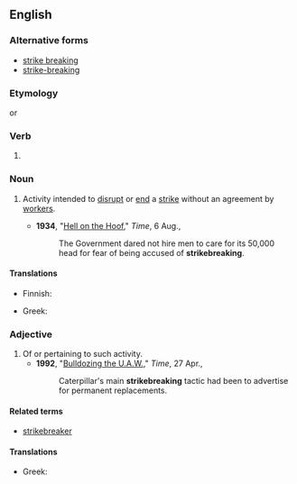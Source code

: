 {{also|strike-breaking|strike breaking}}

==English==
{{wikipedia}}

===Alternative forms===
* [[strike breaking]]
* [[strike-breaking]]

===Etymology===
{{compound|en|strike|breaking}} or {{suffix|en|strikebreak|ing}}

===Verb===
{{head|en|verb form}}

# {{present participle of|en|strikebreak|nocat=1}}

===Noun===
{{en-noun|-|s}}

# Activity intended to [[disrupt]] or [[end]] a [[strike]] without an agreement by [[worker]]s.
#: {{synonyms|en|blackleggery|scabbery}}
#* '''1934''', "[https://web.archive.org/web/20101125085635/http://www.time.com/time/magazine/article/0,9171,747596,00.html Hell on the Hoof]," ''Time'', 6 Aug.,
#*: The Government dared not hire men to care for its 50,000 head for fear of being accused of '''strikebreaking'''.

====Translations====
{{trans-top|activity to break a strike}}
* Finnish: {{t|fi|[[lakko|lakon]] [[murtaminen]]}}
{{trans-mid}}
* Greek: {{t+|el|απεργοσπασία|f|sc=Grek}}
{{trans-bottom}}

===Adjective===
{{en-adj|-}}
# Of or pertaining to such activity.
#* '''1992''', "[https://web.archive.org/web/20100812185027/http://www.time.com/time/magazine/article/0,9171,975374,00.html Bulldozing the U.A.W.]," ''Time'', 27 Apr.,
#*: Caterpillar's main '''strikebreaking''' tactic had been to advertise for permanent replacements.

====Related terms====
* [[strikebreaker]]

====Translations====
{{trans-top|in that manner}}
* Greek: {{t+|el|απεργοσπαστικός|f}}
{{trans-mid}}
{{trans-bottom}}